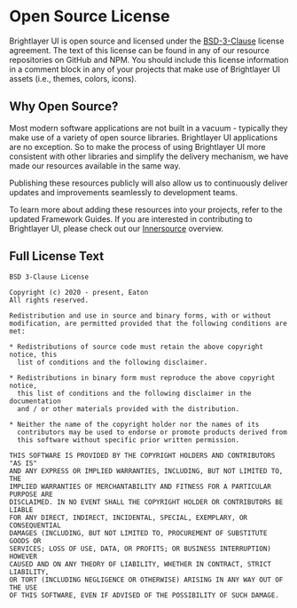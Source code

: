 <!-- KEYWORDS: license open source bsd -->

# Open Source License

Brightlayer UI is open source and licensed under the [BSD-3-Clause](https://github.com/brightlayer-ui/themes/blob/master/LICENSE) license agreement. The text of this license can be found in any of our resource repositories on GitHub and NPM. You should include this license information in a comment block in any of your projects that make use of Brightlayer UI assets (i.e., themes, colors, icons).

## Why Open Source?

Most modern software applications are not built in a vacuum - typically they make use of a variety of open source libraries. Brightlayer UI applications are no exception. So to make the process of using Brightlayer UI more consistent with other libraries and simplify the delivery mechanism, we have made our resources available in the same way.

Publishing these resources publicly will also allow us to continuously deliver updates and improvements seamlessly to development teams.

To learn more about adding these resources into your projects, refer to the updated Framework Guides.
If you are interested in contributing to Brightlayer UI, please check out our [Innersource](/community/innersourcing) overview.

## Full License Text

```
BSD 3-Clause License

Copyright (c) 2020 - present, Eaton
All rights reserved.

Redistribution and use in source and binary forms, with or without
modification, are permitted provided that the following conditions are met:

* Redistributions of source code must retain the above copyright notice, this
  list of conditions and the following disclaimer.

* Redistributions in binary form must reproduce the above copyright notice,
  this list of conditions and the following disclaimer in the documentation
  and / or other materials provided with the distribution.

* Neither the name of the copyright holder nor the names of its
  contributors may be used to endorse or promote products derived from
  this software without specific prior written permission.

THIS SOFTWARE IS PROVIDED BY THE COPYRIGHT HOLDERS AND CONTRIBUTORS "AS IS"
AND ANY EXPRESS OR IMPLIED WARRANTIES, INCLUDING, BUT NOT LIMITED TO, THE
IMPLIED WARRANTIES OF MERCHANTABILITY AND FITNESS FOR A PARTICULAR PURPOSE ARE
DISCLAIMED. IN NO EVENT SHALL THE COPYRIGHT HOLDER OR CONTRIBUTORS BE LIABLE
FOR ANY DIRECT, INDIRECT, INCIDENTAL, SPECIAL, EXEMPLARY, OR CONSEQUENTIAL
DAMAGES (INCLUDING, BUT NOT LIMITED TO, PROCUREMENT OF SUBSTITUTE GOODS OR
SERVICES; LOSS OF USE, DATA, OR PROFITS; OR BUSINESS INTERRUPTION) HOWEVER
CAUSED AND ON ANY THEORY OF LIABILITY, WHETHER IN CONTRACT, STRICT LIABILITY,
OR TORT (INCLUDING NEGLIGENCE OR OTHERWISE) ARISING IN ANY WAY OUT OF THE USE
OF THIS SOFTWARE, EVEN IF ADVISED OF THE POSSIBILITY OF SUCH DAMAGE.
```
